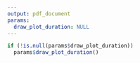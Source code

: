 ---
output: pdf_document
params:
  draw_plot_duration: NULL
---

```{r echo=FALSE, message=FALSE, warning=FALSE, as.is = TRUE}
if (!is.null(params$draw_plot_duration))
  params$draw_plot_duration()
```
 